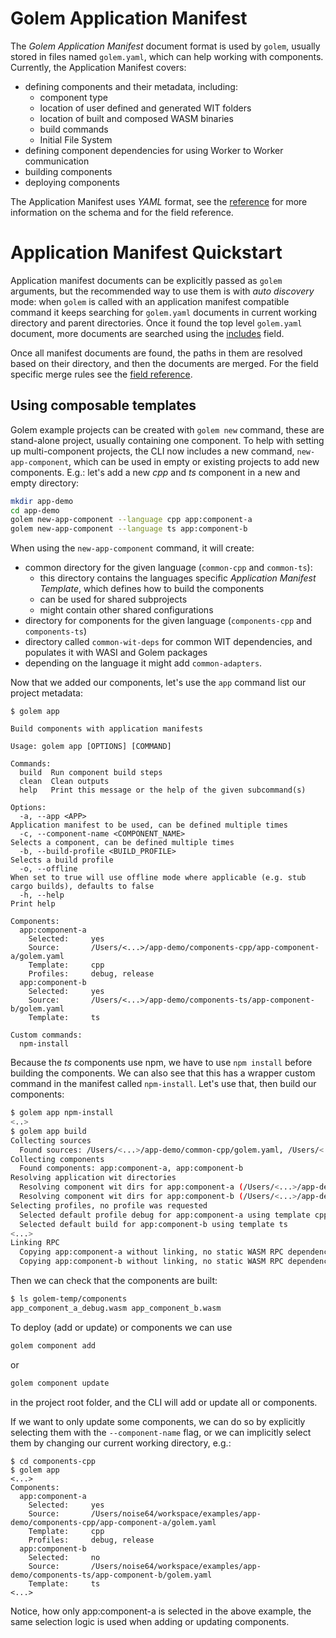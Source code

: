 
# Golem Application Manifest

The _Golem Application Manifest_ document format is used by `golem`, usually stored in files named `golem.yaml`, which can help working with components. Currently, the Application Manifest covers:

- defining components and their metadata, including:
  - component type
  - location of user defined and generated WIT folders
  - location of built and composed WASM binaries
  - build commands
  - Initial File System
- defining component dependencies for using Worker to Worker communication
- building components
- deploying components

The Application Manifest uses _YAML_ format, see the [reference](/app-manifest) for more information on the schema and for the field reference.

# Application Manifest Quickstart

Application manifest documents can be explicitly passed as `golem` arguments, but the recommended way to use them is with _auto discovery_ mode: when `golem` is called with an application manifest compatible command it keeps searching for `golem.yaml` documents in current working directory and parent directories. Once it found the top level `golem.yaml` document, more documents are searched using the [includes](/app-manifest#fields_includes) field.

Once all manifest documents are found, the paths in them are resolved based on their directory, and then the documents are merged. For the field specific merge rules see the [field reference](/app-manifest#field-reference).

## Using composable templates

Golem example projects can be created with `golem new` command, these are stand-alone project, usually containing one component. To help with setting up multi-component projects, the CLI now includes a new command, `new-app-component`, which can be used in empty or existing projects to add new components. E.g.: let's add a new _cpp_ and _ts_ component in a new and empty directory:

```sh
mkdir app-demo
cd app-demo
golem new-app-component --language cpp app:component-a
golem new-app-component --language ts app:component-b
```

When using the `new-app-component` command, it will create:

- common directory for the given language (`common-cpp` and `common-ts`):
  - this directory contains the languages specific _Application Manifest Template_, which defines how to
    build the components
  - can be used for shared subprojects
  - might contain other shared configurations
- directory for components for the given language (`components-cpp` and `components-ts`)
- directory called `common-wit-deps` for common WIT dependencies, and populates it with WASI and Golem packages
- depending on the language it might add `common-adapters`.

Now that we added our components, let's use the `app` command list our project metadata:

```shell
$ golem app

Build components with application manifests

Usage: golem app [OPTIONS] [COMMAND]

Commands:
  build  Run component build steps
  clean  Clean outputs
  help   Print this message or the help of the given subcommand(s)

Options:
  -a, --app <APP>
Application manifest to be used, can be defined multiple times
  -c, --component-name <COMPONENT_NAME>
Selects a component, can be defined multiple times
  -b, --build-profile <BUILD_PROFILE>
Selects a build profile
  -o, --offline
When set to true will use offline mode where applicable (e.g. stub cargo builds), defaults to false
  -h, --help
Print help

Components:
  app:component-a
    Selected:     yes
    Source:       /Users/<...>/app-demo/components-cpp/app-component-a/golem.yaml
    Template:     cpp
    Profiles:     debug, release
  app:component-b
    Selected:     yes
    Source:       /Users/<...>/app-demo/components-ts/app-component-b/golem.yaml
    Template:     ts

Custom commands:
  npm-install
```

Because the _ts_ components use npm, we have to use `npm install` before building the components. We can also see that this has a wrapper custom command in the manifest called `npm-install`. Let's use that, then build our components:

```sh
$ golem app npm-install
<..>
$ golem app build
Collecting sources
  Found sources: /Users/<...>/app-demo/common-cpp/golem.yaml, /Users/<...>/app-demo/common-ts/golem.yaml, /Users/<...>/app-demo/components-cpp/app-component-a/golem.yaml, /Users/<...>/app-demo/components-ts/app-component-b/golem.yaml, /Users/<...>/app-demo/golem.yaml
Collecting components
  Found components: app:component-a, app:component-b
Resolving application wit directories
  Resolving component wit dirs for app:component-a (/Users/<...>/app-demo/components-cpp/app-component-a/wit, /Users/<...>/app-demo/components-cpp/app-component-a/wit-generated)
  Resolving component wit dirs for app:component-b (/Users/<...>/app-demo/components-ts/app-component-b/wit, /Users/<...>/app-demo/components-ts/app-component-b/wit-generated)
Selecting profiles, no profile was requested
  Selected default profile debug for app:component-a using template cpp
  Selected default build for app:component-b using template ts
<...>
Linking RPC
  Copying app:component-a without linking, no static WASM RPC dependencies were found
  Copying app:component-b without linking, no static WASM RPC dependencies were found
```

Then we can check that the components are built:

```sh
$ ls golem-temp/components
app_component_a_debug.wasm app_component_b.wasm
```

To deploy (add or update) or components we can use

```sh copy
golem component add
```

or

```sh copy
golem component update
```

in the project root folder, and the CLI will add or update all or components.

If we want to only update some components, we can do so by explicitly selecting them with the `--component-name` flag, or we can implicitly select them by changing our current working directory, e.g.:

```
$ cd components-cpp
$ golem app
<...>
Components:
  app:component-a
    Selected:     yes
    Source:       /Users/noise64/workspace/examples/app-demo/components-cpp/app-component-a/golem.yaml
    Template:     cpp
    Profiles:     debug, release
  app:component-b
    Selected:     no
    Source:       /Users/noise64/workspace/examples/app-demo/components-ts/app-component-b/golem.yaml
    Template:     ts
<...>
```

Notice, how only app:component-a is selected in the above example, the same selection logic is used when
adding or updating components.
